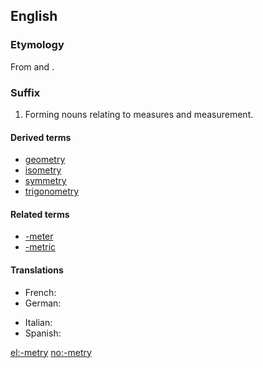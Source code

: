 ==English==

===Etymology===
From {{term|-meter}} and {{term|-y}}.

===Suffix===
{{head|en|suffix|cat=suffixes|sort=metry}}

# Forming nouns relating to measures and measurement.

====Derived terms====
* [[geometry]]
* [[isometry]]
* [[symmetry]]
* [[trigonometry]]

====Related terms====
* [[-meter]]
* [[-metric]]

====Translations====
{{trans-top|forming nouns relating to measures and measurement}}
* French: {{t|fr|-métrie}}
* German: {{t|de|-metrie}}
{{trans-mid}}
* Italian: {{t-|it|-metria}}
* Spanish: {{t|es|-metría}}
{{trans-bottom}}

[[el:-metry]]
[[no:-metry]]